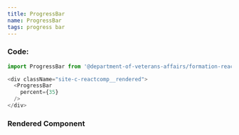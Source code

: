 ```yaml
---
title: ProgressBar
name: ProgressBar
tags: progress bar
---
```



### Code:

```javascript
import ProgressBar from '@department-of-veterans-affairs/formation-react/ProgressBar'

<div className="site-c-reactcomp__rendered">
  <ProgressBar
    percent={35}
  />
</div>
```

### Rendered Component

<div className="site-c-reactcomp__rendered">
  <ProgressBar
    percent={35}
  />
</div>
